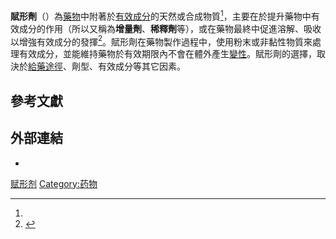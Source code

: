 '''賦形劑'''（{{Lang-en|excipient}}）為[[藥物治療|藥物]]中附著於[[原料藥|有效成分]]的天然或合成物質<ref name="bhatta2006" />{{Rp|1}}，主要在於提升藥物中有效成分的作用（所以又稱為'''增量劑'''、'''稀釋劑'''等），或在藥物最終{{Internal link helper/en|劑型|Dosage form}}中促進溶解、吸收以增強有效成分的發揮<ref>{{Cite journal |title = More than just the sugar in the pill |date = January 2001 |url = http://pubs.acs.org/subscribe/journals/tcaw/10/i01/html/01lesney.html |last = Lesney |first = Mark S. |journal = [[Today's_Chemist_at_Work|Today's Chemist at Work]] |accessdate = August 13, 2013 |issue = 1 |volume = 10 |pages = 30-6 |deadurl = no |issn = 1532-4494 |archive-date = 2019-04-06 |archive-url = https://web.archive.org/web/20190406181607/http://pubs.acs.org/subscribe/journals/tcaw/10/i01/html/01lesney.html }}</ref>。賦形劑在藥物製作過程中，使用粉末或非黏性物質來處理有效成分，並能維持藥物於有效期限內不會在體外產生[[變性_(生物化學)|變性]]。賦形劑的選擇，取決於[[給藥途徑|給藥途徑]]、劑型、有效成分等其它因素。

== 參考文獻 ==
{{Reflist|33em|refs=
* <ref name="bhatta2006">{{Cite book | author=Bhattacharyya, Lokesh | editor=Katdare, Ashok | author2=Schuber, Stefan | author3=Sheehan, Catherine | author4=William, Roger | chapter=Excipients: Background/Introduction | editor2=Chaubal, Mahesh | title=Excipient Development for Pharmaceutical, Biotechnology, and Drug Delivery Systems | publisher=[[CRC_Press|CRC Press]] | year=2006 | isbn=9781420004137 | oclc=476062541}}</ref>
}}

== 外部連結 ==
* {{Commons category-inline|Excipients}}

[[Category:赋形剂|]]
[[Category:药物|Category:药物]]